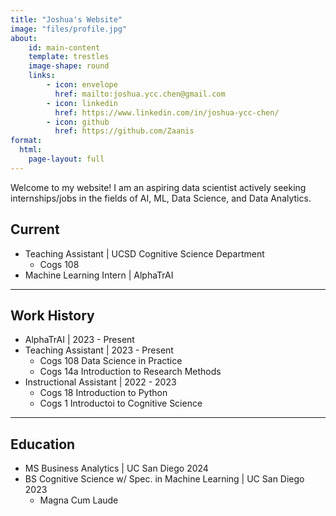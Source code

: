 ```yaml
---
title: "Joshua's Website"
image: "files/profile.jpg"
about:
    id: main-content
    template: trestles
    image-shape: round
    links:
        - icon: envelope
          href: mailto:joshua.ycc.chen@gmail.com
        - icon: linkedin
          href: https://www.linkedin.com/in/joshua-ycc-chen/
        - icon: github
          href: https://github.com/Zaanis 
format:
  html:
    page-layout: full
---
```

Welcome to my website!
I am an aspiring data scientist actively seeking internships/jobs in the fields of AI, ML, Data Science, and Data Analytics.

:::{#main-content}

## Current

 - Teaching Assistant | UCSD Cognitive Science Department
    - Cogs 108
 - Machine Learning Intern | AlphaTrAI 

-----

## Work History
 - AlphaTrAI [| 2023 - Present]{.gray}
 - Teaching Assistant [| 2023 - Present]{.gray}
    - Cogs 108 Data Science in Practice
    - Cogs 14a Introduction to Research Methods
 - Instructional Assistant [| 2022 - 2023]{.gray}
    - Cogs 18 Introduction to Python
    - Cogs 1 Introductoi to Cognitive Science

-----

## Education

 - MS Business Analytics [| UC San Diego 2024]{.gray}
 - BS Cognitive Science w/ Spec. in Machine Learning [| UC San Diego 2023]{.gray}
    - Magna Cum Laude
:::